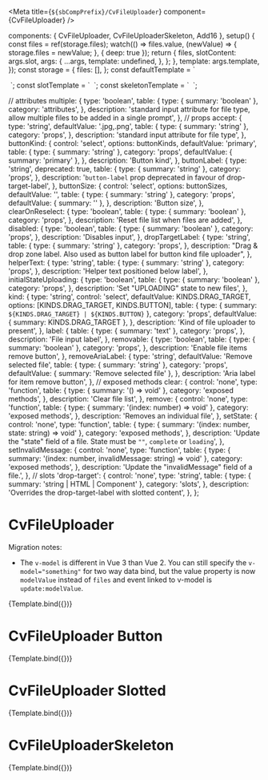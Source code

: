 
<Meta title={`${sbCompPrefix}/CvFileUploader`} component={CvFileUploader} />

  components: {
    CvFileUploader,
    CvFileUploaderSkeleton,
    Add16
  },
  setup() {
    const files = ref(storage.files);
    watch(() => files.value, (newValue) => {
      storage.files = newValue;
    }, { deep: true });
    return {
      files,
      slotContent: args.slot,
      args: {
        ...args,
        template: undefined,
      },
    };
  },
  template: args.template,
});
const storage = {
  files: [],
};
const defaultTemplate = `
  <div style="display: inline-flex; align-items: flex-start;">
    <cv-file-uploader v-bind="args" v-model="files" />
  </div>
`;
const slotTemplate = `
  <div style="display: inline-flex; align-items: flex-start;">
    <cv-file-uploader v-bind="args">
      <template v-slot:drop-target>
        <Add16 />
        <span>File Drop</span>
        <Add16 />
      </template>
    </cv-file-uploader>
  </div>
`;
const skeletonTemplate = `
  <div style="display: inline-flex; align-items: flex-start;">
    <cv-file-uploader-skeleton />
  </div>
`;

  // attributes
  multiple: {
    type: 'boolean',
    table: {
      type: { summary: 'boolean' },
      category: 'attributes',
    },
    description: 'standard input attribute for file type, allow multiple files to be added in a single prompt',
  },
  // props
  accept: {
    type: 'string',
    defaultValue: '.jpg,.png',
    table: {
      type: { summary: 'string' },
      category: 'props',
    },
    description: 'standard input attribute for file type',
  },
  buttonKind: {
    control: 'select',
    options: buttonKinds,
    defaultValue: 'primary',
    table: {
      type: { summary: 'string' },
      category: 'props',
      defaultValue: { summary: 'primary' },
    },
    description: 'Button kind',
  },
  buttonLabel: {
    type: 'string',
    deprecated: true,
    table: {
      type: { summary: 'string' },
      category: 'props',
    },
    description: '`button-label` prop deprecated in favour of drop-target-label',
  },
  buttonSize: {
    control: 'select',
    options: buttonSizes,
    defaultValue: '',
    table: {
      type: { summary: 'string' },
      category: 'props',
      defaultValue: { summary: '' },
    },
    description: 'Button size',
  },
  clearOnReselect: {
    type: 'boolean',
    table: {
      type: { summary: 'boolean' },
      category: 'props',
    },
    description: 'Reset file list when files are added',
  },
  disabled: {
    type: 'boolean',
    table: {
      type: { summary: 'boolean' },
      category: 'props',
    },
    description: 'Disables input',
  },
  dropTargetLabel: {
    type: 'string',
    table: {
      type: { summary: 'string' },
      category: 'props',
    },
    description: "Drag & drop zone label. Also used as button label for button kind file uploader",
  },
  helperText: {
    type: 'string',
    table: {
      type: { summary: 'string' },
      category: 'props',
    },
    description: 'Helper text positioned below label',
  },
  initialStateUploading: {
    type: 'boolean',
    table: {
      type: { summary: 'boolean' },
      category: 'props',
    },
    description: 'Set "UPLOADING" state to new files',
  },
  kind: {
    type: 'string',
    control: 'select',
    defaultValue: KINDS.DRAG_TARGET,
    options: [KINDS.DRAG_TARGET, KINDS.BUTTON],
    table: {
      type: { summary: `${KINDS.DRAG_TARGET} | ${KINDS.BUTTON}` },
      category: 'props',
      defaultValue: { summary: KINDS.DRAG_TARGET },
    },
    description: 'Kind of file uploader to present',
  },
  label: {
    table: {
      type: { summary: 'text' },
      category: 'props',
    },
    description: 'File input label',
  },
  removable: {
    type: 'boolean',
    table: {
      type: { summary: 'boolean' },
      category: 'props',
    },
    description: 'Enable file items remove button',
  },
  removeAriaLabel: {
    type: 'string',
    defaultValue: 'Remove selected file',
    table: {
      type: { summary: 'string' },
      category: 'props',
      defaultValue: { summary: 'Remove selected file' },
    },
    description: 'Aria label for item remove button',
  },
  // exposed methods
  clear: {
    control: 'none',
    type: 'function',
    table: {
      type: { summary: '() => void' },
      category: 'exposed methods',
    },
    description: 'Clear file list',
  },
  remove: {
    control: 'none',
    type: 'function',
    table: {
      type: { summary: '(index: number) => void' },
      category: 'exposed methods',
    },
    description: 'Removes an individual file',
  },
  setState: {
    control: 'none',
    type: 'function',
    table: {
      type: { summary: '(index: number, state: string) => void' },
      category: 'exposed methods',
    },
    description: 'Update the "state" field of a file. State must be `""`, `complete` or `loading`',
  },
  setInvalidMessage: {
    control: 'none',
    type: 'function',
    table: {
      type: { summary: '(index: number, invalidMessage: string) => void' },
      category: 'exposed methods',
    },
    description: 'Update the "invalidMessage" field of a file.',
  },
  // slots
  'drop-target': {
    control: 'none',
    type: 'string',
    table: {
      type: { summary: 'string | HTML | Component' },
      category: 'slots',
    },
    description: 'Overrides the drop-target-label with slotted content',
  },
};

# CvFileUploader

Migration notes:

- The `v-model` is different in Vue 3 than Vue 2. You can still specify the `v-model="something"` for two way data bind,
  but the value property is now `modelValue` instead of `files` and event linked to v-model is `update:modelValue`.

<Canvas>
  <Story
    name="Default"
    parameters={{
      controls: {
        exclude: [
          'template',
          'props',
          'modelValue',
          'update:modelValue',
        ],
      },
      docs: { source: { code: defaultTemplate } },
    }}
    args={{
      template: defaultTemplate,
      label: 'Choose files to upload',
      helperText: 'Select the files you want to upload',
      removable: true,
    }}
    argTypes={argTypes}
  >
    {Template.bind({})}
  </Story>
</Canvas>

# CvFileUploader Button

<Canvas>
  <Story
    name="FilerUploader Button"
    parameters={{
      controls: {
        exclude: [
          'template',
          'props',
          'modelValue',
          'update:modelValue',
        ],
      },
      docs: { source: { code: defaultTemplate } },
    }}
    args={{
      template: defaultTemplate,
      label: 'Choose files to upload',
      helperText: 'Select the files you want to upload',
      kind: KINDS.BUTTON,
      removable: true,
      dropTargetLabel: 'Add file',
    }}
    argTypes={{
      ...argTypes,
      kind: {
        ...argTypes.kind,
        control: 'none',
      },
    }}
  >
    {Template.bind({})}
  </Story>
</Canvas>

# CvFileUploader Slotted

<Canvas>
  <Story
    name="Slot"
    parameters={{
      controls: {
        exclude: [
          'template',
          'props',
          'modelValue',
          'update:modelValue',
        ],
      },
      docs: { source: { code: slotTemplate } },
    }}
    args={{
      template: slotTemplate,
      label: 'Choose files to upload',
      helperText: 'Select the files you want to upload',
      removable: true,
    }}
    argTypes={{
      ...argTypes,
      kind: {
        ...argTypes.kind,
        control: 'none',
      },
    }}
  >
    {Template.bind({})}
  </Story>
</Canvas>

# CvFileUploaderSkeleton

<Canvas>
  <Story
    name="Skeleton"
    parameters={{
      controls: {
        exclude: [
          'template',
        ],
      },
      docs: { source: { code: skeletonTemplate } },
    }}
    args={{
      template: skeletonTemplate,
    }}
    argTypes={{}}
  >
    {Template.bind({})}
  </Story>
</Canvas>
